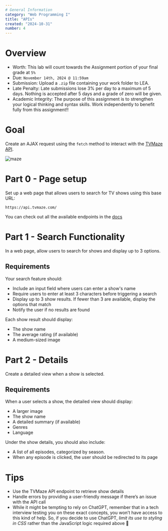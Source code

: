 ```yaml
---
# General Information
category: "Web Programming I"
title: "APIs"
created: "2024-10-31"
number: 4
---
```


# Overview

- Worth: This lab will count towards the Assignment portion of your final grade at `5%`
- Due: `November 14th, 2024 @ 11:59am`
- Submission: Upload a `.zip` file containing your work folder to LEA.
- Late Penalty: Late submissions lose 3% per day to a maximum of 5 days. Nothing is accepted after 5 days and a grade of zero will be given.
- Academic Integrity: The purpose of this assignment is to strengthen your logical thinking and syntax skills. Work independently to benefit fully from this assignment!!

# Goal

Create an AJAX request using the `fetch` method to interact with the [TVMaze API](https://www.tvmaze.com/api).

![maze](./assets/maze.png)

# Part 0 - Page setup

Set up a web page that allows users to search for TV shows using this base URL:

```text
https://api.tvmaze.com/
```

You can check out all the available endpoints in the [docs](https://www.tvmaze.com/api)

# Part 1 - Search Functionality

In a web page, allow users to search for shows and display up to 3 options.

## Requirements

Your search feature should:

- Include an input field where users can enter a show's name
- Require users to enter at least 3 characters before triggering a search
- Display up to 3 show results. If fewer than 3 are available, display the options that match
- Notify the user if no results are found

Each show result should display:

- The show name
- The average rating (if available)
- A medium-sized image

# Part 2 - Details

Create a detailed view when a show is selected.

## Requirements

When a user selects a show, the detailed view should display:

- A larger image
- The show name
- A detailed summary (if available)
- Genres
- Language

Under the show details, you should also include:

- A list of all episodes, categorized by season.
- When any episode is clicked, the user should be redirected to its page

# Tips

- Use the TVMaze API endpoint to retrieve show details
- Handle errors by providing a user-friendly message if there’s an issue with the API call
- While it might be tempting to rely on ChatGPT, remember that in a tech interview testing you on these exact concepts, you won’t have access to this kind of help. So, if you decide to use ChatGPT, _limit its use to styling in CSS_ rather than the JavaScript logic required above 👀
